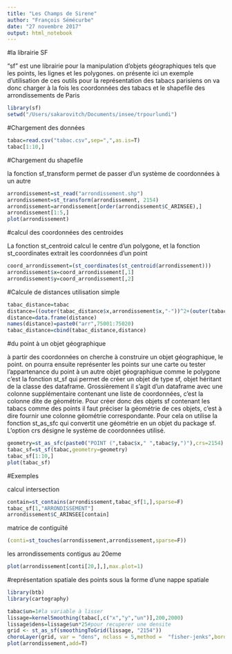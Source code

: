 ```yaml
---
title: "Les Champs de Sirene"
author: "François Sémécurbe"
date: "27 novembre 2017"
output: html_notebook
---
```



#la librairie SF

"sf" est une librairie pour la manipulation d'objets géographiques tels que les points, les lignes et les polygones.
on présente ici un exemple d'utilisation de ces outils pour la représentation des tabacs parisiens
on va donc charger à la fois les coordonnées des tabacs et le shapefile des arrondissements de Paris

```r
library(sf)
setwd("/Users/sakarovitch/Documents/insee/trpourlundi")
```


#Chargement des données

```r
tabac=read.csv("tabac.csv",sep=",",as.is=T)
tabac[1:10,]
```

#Chargement du shapefile

la fonction sf_transform permet de passer d'un système de coordonnées à un autre
```r
arrondissement=st_read("arrondissement.shp")
arrondissement=st_transform(arrondissement, 2154)
arrondissement=arrondissement[order(arrondissement$C_ARINSEE),]
arrondissement[1:5,]
plot(arrondissement)
```



#calcul des coordonnées des centroides

La fonction st_centroid calcul le centre d'un polygone, et la fonction st_coordinates extrait les coordonnées d'un point
```r
coord_arrondissement=(st_coordinates(st_centroid(arrondissement)))
arrondissement$x=coord_arrondissement[,1]
arrondissement$y=coord_arrondissement[,2]
```



#Calcule de distances
utilisation simple

```r
tabac_distance=tabac
distance=((outer(tabac_distance$x,arrondissement$x,"-"))^2+(outer(tabac_distance$y,arrondissement$y,"-"))^2)^0.5
distance=data.frame(distance)
names(distance)=paste0("arr",75001:75020)
tabac_distance=cbind(tabac_distance,distance)
```



#du point à un objet géographique

à partir des coordonnées on cherche à construire un objet géographique, le point.
on pourra ensuite représenter les points sur une carte ou tester l'appartenance du point à un autre objet géographique comme le polygone
c'est la fonction st_sf qui permet de créer un objet de type sf, objet héritant de la classe des dataframe.
Grossièrement il s'agit d'un dataframe avec une colonne supplémentaire contenant une liste de coordonnées, c'est la colonne dite de géométrie.
Pour créer donc des objets sf contenant les tabacs comme des points il faut préciser la géométrie de ces objets,
c'est à dire fournir une colonne géométrie correspondante.
Pour cela on utilise la fonction st_as_sfc qui convertit une géométrie en un objet du package sf.
L'option crs désigne le système de coordonnées utilisé.

```r
geometry=st_as_sfc(paste0("POINT (",tabac$x," ",tabac$y,")"),crs=2154)
tabac_sf=st_sf(tabac,geometry=geometry)
tabac_sf[1:10,]
plot(tabac_sf)
```


#Exemples

calcul intersection
```r
contain=st_contains(arrondissement,tabac_sf[1,],sparse=F)
tabac_sf[1,"ARRONDISSEMENT"]
arrondissement$C_ARINSEE[contain] 
```

matrice de contiguïté
```r
(conti=st_touches(arrondissement,arrondissement,sparse=F))
```

les arrondissements contigus au 20eme  
```r
plot(arrondissement[conti[20,],],max.plot=1)
```



#représentation spatiale des points sous la forme d'une nappe spatiale

```r
library(btb)
library(cartography)

tabac$un=1#la variable à lisser
lissage=kernelSmoothing(tabac[,c("x","y","un")],200,2000)
lissage$dens=lissage$un*25#pour recuperer une densite
grid <- st_as_sf(smoothingToGrid(lissage, "2154"))
choroLayer(grid, var = "dens", nclass = 5,method =  "fisher-jenks",border=NA)   
plot(arrondissement,add=T)
```








